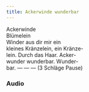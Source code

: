 ```yaml
---
title: Ackerwinde wunderbar
---
```




Ackerwinde   
Blümelein   
Winder aus dir mir ein  
kleines Kränzelein, ein Kränze-  
lein. Durch das Haar. Acker-  
wunder wunderbar. Wunder-  
bar.   —   —   —   (3 Schläge Pause)




### Audio
<AudioComponent source="/audio/ackerwinde-wunderbar.m4a"/>  


